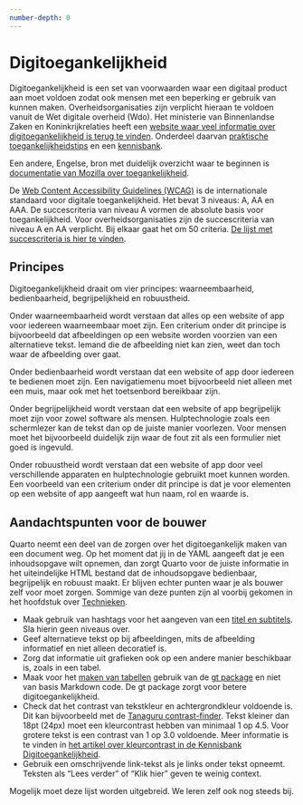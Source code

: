 ```yaml
---
number-depth: 0
---
```



# Digitoegankelijkheid {.unnumbered}

Digitoegankelijkheid is een set van voorwaarden waar een digitaal product aan moet voldoen zodat ook mensen met een beperking er gebruik van kunnen maken. Overheidsorganisaties zijn verplicht hieraan te voldoen vanuit de Wet digitale overheid (Wdo). Het ministerie van Binnenlandse Zaken en Koninkrijkrelaties heeft een [website waar veel informatie over digitoegankelijkheid is terug te vinden](https://www.digitoegankelijk.nl/). Onderdeel daarvan [praktische toegankelijkheidstips](https://www.digitoegankelijk.nl/aan-de-slag/tips) en een [kennisbank](https://kennisbank.digitoegankelijk.nl/).

Een andere, Engelse, bron met duidelijk overzicht waar te beginnen is [documentatie van Mozilla over toegankelijkheid](https://developer.mozilla.org/en-US/docs/Web/Accessibility).

De [Web Content Accessibility Guidelines (WCAG)](https://www.w3.org/Translations/WCAG21-nl/) is de internationale standaard voor digitale toegankelijkheid. Het bevat 3 niveaus: A, AA en AAA. De succescriteria van niveau A vormen de absolute basis voor toegankelijkheid. Voor overheidsorganisaties zijn de succescriteria van niveau A en AA verplicht. Bij elkaar gaat het om 50 criteria. [De lijst met succescriteria is hier te vinden](https://www.w3.org/Translations/WCAG21-nl/#waarneembaar).

## Principes
Digitoegankelijkheid draait om vier principes: waarneembaarheid, bedienbaarheid, begrijpelijkheid en robuustheid. 

Onder waarneembaarheid wordt verstaan dat alles op een website of app voor iedereen waarneembaar moet zijn. Een criterium onder dit principe is bijvoorbeeld dat afbeeldingen op een website worden voorzien van een alternatieve tekst. Iemand die de afbeelding niet kan zien, weet dan toch waar de afbeelding over gaat.

Onder bedienbaarheid wordt verstaan dat een website of app door iedereen te bedienen moet zijn. Een navigatiemenu moet bijvoorbeeld niet alleen met een muis, maar ook met het toetsenbord bereikbaar zijn. 

Onder begrijpelijkheid wordt verstaan dat een website of app begrijpelijk moet zijn voor zowel software als mensen. Hulptechnologie zoals een schermlezer kan de tekst dan op de juiste manier voorlezen. Voor mensen moet het bijvoorbeeld duidelijk zijn waar de fout zit als een formulier niet goed is ingevuld.

Onder robuustheid wordt verstaan dat een website of app door veel verschillende apparaten en hulptechnologie gebruikt moet kunnen worden. Een voorbeeld van een criterium onder dit principe is dat je voor elementen op een website of app aangeeft wat hun naam, rol en waarde is.

## Aandachtspunten voor de bouwer
Quarto neemt een deel van de zorgen over het digitoegankelijk maken van een document weg. Op het moment dat jij in de YAML aangeeft dat je een inhoudsopgave wilt opnemen, dan zorgt Quarto voor de juiste informatie in het uiteindelijke HTML bestand dat de inhoudsopgave bedienbaar, begrijpelijk en robuust maakt. Er blijven echter punten waar je als bouwer zelf voor moet zorgen. Sommige van deze punten zijn al voorbij gekomen in het hoofdstuk over [Technieken](Technieken.qmd). 

* Maak gebruik van hashtags voor het aangeven van een [titel en subtitels](http://localhost:5989/Markdown.html#titels). Sla hierin geen niveaus over.
* Geef alternatieve tekst op bij afbeeldingen, mits de afbeelding informatief en niet alleen decoratief is. 
* Zorg dat informatie uit grafieken ook op een andere manier beschikbaar is, zoals in een tabel.
* Maak voor het [maken van tabellen](http://localhost:5989/Markdown.html#tabellen) gebruik van de [gt package](https://gt.rstudio.com/) en niet van basis Markdown code. De gt package zorgt voor betere digitoegankelijkheid.
* Check dat het contrast van tekstkleur en achtergrondkleur voldoende is. Dit kan bijvoorbeeld met de [Tanaguru contrast-finder](https://contrast-finder.tanaguru.com/). Tekst kleiner dan 18pt (24px) moet een kleurcontrast hebben van minimaal 1 op 4.5. Voor grotere tekst is een contrast van 1 op 3.0 voldoende. Meer informatie is te vinden in [het artikel over kleurcontrast in de Kennisbank Digitoegankelijkheid](https://kennisbank.digitoegankelijk.nl/voldoende-contrast-van-tekst/).
* Gebruik een omschrijvende link-tekst als je links onder tekst opneemt. Teksten als "Lees verder" of "Klik hier" geven te weinig context. 

Mogelijk moet deze lijst worden uitgebreid. We leren zelf ook nog steeds bij.



